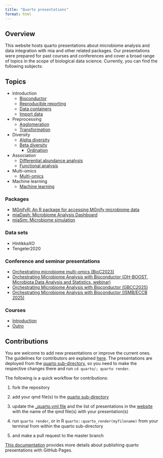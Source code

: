 ```yaml
---
title: "Quarto presentations"
format: html
---
```


## Overview

This website hosts quarto presentations about microbiome analysis and data integration with mia and other related packages. Our presentations were prepared for past courses and conferences and cover a broad range of topics in the scope of biological data science. Currently, you can find the following subjects:

## Topics

- Introduction
    - [Bioconductor](https://microbiome.github.io/outreach/bioconductor.html){target="_blank"}
    - [Reproducible reporting](https://microbiome.github.io/outreach/reproducible_reporting.html){target="_blank"}
    - [Data containers](https://microbiome.github.io/outreach/data_containers.html){target="_blank"}
    - [Import data](https://microbiome.github.io/outreach/import.html){target="_blank"}
- Preprocessing
    - [Agglomeration](https://microbiome.github.io/outreach/agglomeration.html){target="_blank"}
    - [Transformation](https://microbiome.github.io/outreach/transformation.html){target="_blank"}
- Diversity
    - [Alpha diversity](https://microbiome.github.io/outreach/alpha_diversity.html){target="_blank"}
    - [Beta diversity](https://microbiome.github.io/outreach/beta_diversity.html){target="_blank"}
        - [Ordination](https://microbiome.github.io/outreach/ordination.html){target="_blank"}
- Association
    - [Differential abundance analysis](https://microbiome.github.io/outreach/daa.html){target="_blank"}
    - [Functional analysis](https://microbiome.github.io/outreach/functional_analysis.html){target="_blank"}
- Multi-omics
    - [Multi-omics](https://microbiome.github.io/outreach/multi-omics.html){target="_blank"}
- Machine learning
    - [Machine learning](https://microbiome.github.io/outreach/machine_learning.html){target="_blank"}

### Packages

- [MGnifyR: An R package for accessing MGnify microbiome data](https://microbiome.github.io/outreach/mgnifyr.html){target="_blank"}
- [miaDash: Microbiome Analysis Dashboard](https://microbiome.github.io/outreach/miadash.html){target="_blank"}
- [miaSim: Microbiome simulation](https://microbiome.github.io/outreach/miasim.html){target="_blank"}

### Data sets

- HintikkaXO
- Tengeler2020

### Conference and seminar presentations

- [Orchestrating microbiome multi-omics (BioC2023)](https://microbiome.github.io/outreach/bioc2023.html){target="_blank"}
- [Orchestrating Microbiome Analysis with Bioconductor (OH-BOOST, Microbiota Data Analysis and Statistics, webinar)](https://microbiome.github.io/outreach/oh-boost_webinar2024.html){target="_blank"}
- [Orchestrating Microbiome Analysis with Bioconductor (GBCC2025)](https://microbiome.github.io/outreach/gbcc2025.html){target="_blank"}
- [Orchestrating Microbiome Analysis with Bioconductor (ISMB/ECCB 2025)](https://microbiome.github.io/outreach/ismb_eccb2025.html){target="_blank"}

### Courses

- [Introduction](https://microbiome.github.io/outreach/intro.html){target="_blank"}
- [Outro](https://microbiome.github.io/outreach/outro.html){target="_blank"}

## Contributions

You are welcome to add new presentations or improve the current ones. The guidelines for contributors are explained [here](https://github.com/microbiome/OMA#development-and-contributions). The presentations are deployed from the [quarto sub-directory](https://github.com/microbiome/outreach/blob/main/quarto/), so you need to make the respective changes there and run `cd quarto/; quarto render`.

The following is a quick workflow for contributions:

1.  fork the repository

2.  add your qmd file(s) to the [quarto sub-directory](https://github.com/microbiome/outreach/blob/main/quarto/)

3.  update the [\_quarto.yml file](https://github.com/microbiome/outreach/blob/main/quarto/_quarto.yml) and the list of presentations in the [website](https://github.com/microbiome/outreach/blob/main/quarto/index.qmd) with the name of the qmd file(s) with your presentation(s)

4.  run `quarto render`, or in R `quarto::quarto_render(myfilename)` from your terminal from within the quarto sub-directory

5.  and make a pull request to the master branch

[This documentation](https://quarto.org/docs/publishing/github-pages.html#publish-command) provides more details about publishing quarto presentations with GitHub Pages.
